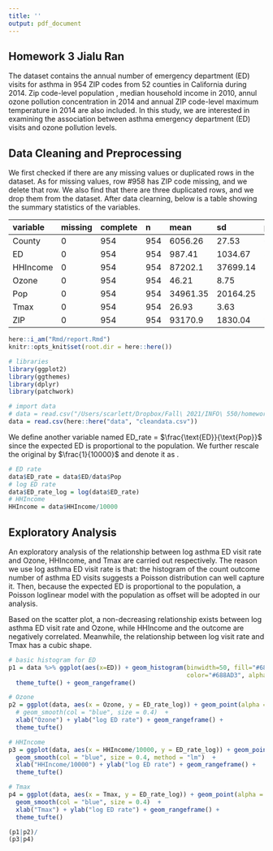 ```yaml
---
title: ''
output: pdf_document
---
```


## Homework 3 Jialu Ran

The dataset contains the annual number of emergency department (ED) visits for asthma in 954 ZIP codes from 52 counties in California during 2014. Zip code-level population \textit{pop}, median household income \textit{HHIncome} in 2010, annul ozone pollution concentration \textit{Ozone} in 2014 and annual ZIP code-level maximum temperature \textit{Tmax} in 2014 are also included. In this study, we are interested in examining the association between asthma emergency department (ED) visits and ozone pollution levels. 

## Data Cleaning and Preprocessing

We first checked if there are any missing values or duplicated rows in the dataset. As for missing values, row #958 has ZIP code missing, and we delete that row. We also find that there are three duplicated rows, and we drop them from the dataset. After data clearning, below is a table showing the summary statistics of the variables.

|variable |missing |complete |n   |mean     |sd       |p0    |p25      |median  |p75       |p100   |
|:--------|:-------|:--------|:---|:--------|:--------|:-----|:--------|:-------|:---------|:------|
|County   |0       |954      |954 |6056.26  |27.53    |6001  |6037     |6059    |6075      |6115   |
|ED       |0       |954      |954 |987.41   |1034.67  |35    |328      |629     |1244      |8506   |
|HHIncome |0       |954      |954 |87202.1  |37699.14 |14917 |60624.5  |81125   |107270.25 |246979 |
|Ozone    |0       |954      |954 |46.21    |8.75     |25.8  |39.4     |46.1    |52.7      |70.9   |
|Pop      |0       |954      |954 |34961.35 |20164.25 |2016  |20342.75 |33077   |46895.5   |108969 |
|Tmax     |0       |954      |954 |26.93    |3.63     |16.2  |24.4     |26.6    |29.7      |38.1   |
|ZIP      |0       |954      |954 |93170.9  |1830.04  |90001 |91766.25 |93038.5 |94803.75  |96161  |

```r
here::i_am("Rmd/report.Rmd")
knitr::opts_knit$set(root.dir = here::here())
```

```r
# libraries
library(ggplot2)
library(ggthemes)
library(dplyr)
library(patchwork)

# import data
# data = read.csv("/Users/scarlett/Dropbox/Fall\ 2021/INFO\ 550/homework/homework\ 3/data/cleandata.csv")
data = read.csv(here::here("data", "cleandata.csv"))
```

We define another variable named ED_rate = $\frac{\text{ED}}{\text{Pop}}$ since the expected ED is proportional to the population. We further rescale the original \textit{HHIncome} by $\frac{1}{10000}$ and denote it as \textit{HHIncome}. 

```r
# ED rate
data$ED_rate = data$ED/data$Pop
# log ED rate
data$ED_rate_log = log(data$ED_rate)
# HHIncome 
HHIncome = data$HHIncome/10000
```

## Exploratory Analysis

An exploratory analysis of the relationship between log asthma ED visit rate and Ozone, HHIncome, and Tmax are carried out respectively. The reason we use log asthma ED visit rate is that: the histogram of the count outcome number of asthma ED visits suggests a Poisson distribution can well capture it. Then, because the expected ED is proportional to the population, a Poisson loglinear model with the population as offset will be adopted in our analysis.

Based on the scatter plot, a non-decreasing relationship exists between log asthma ED visit rate and Ozone, while HHIncome and the outcome are negatively correlated. Meanwhile, the relationship between log visit rate and Tmax has a cubic shape.

```r
# basic histogram for ED
p1 = data %>% ggplot(aes(x=ED)) + geom_histogram(binwidth=50, fill="#688AD3", 
                                                 color="#688AD3", alpha=0.2) +
  theme_tufte() + geom_rangeframe()

# Ozone
p2 = ggplot(data, aes(x = Ozone, y = ED_rate_log)) + geom_point(alpha = 0.5) + 
  # geom_smooth(col = "blue", size = 0.4)  + 
  xlab("Ozone") + ylab("log ED rate") + geom_rangeframe() + 
  theme_tufte() 

# HHIncome
p3 = ggplot(data, aes(x = HHIncome/10000, y = ED_rate_log)) + geom_point(alpha = 0.5) + 
  geom_smooth(col = "blue", size = 0.4, method = "lm")  + 
  xlab("HHIncome/10000") + ylab("log ED rate") + geom_rangeframe() + 
  theme_tufte() 

# Tmax
p4 = ggplot(data, aes(x = Tmax, y = ED_rate_log)) + geom_point(alpha = 0.5) + 
  geom_smooth(col = "blue", size = 0.4)  + 
  xlab("Tmax") + ylab("log ED rate") + geom_rangeframe() + 
  theme_tufte() 

(p1|p2)/
(p3|p4)
```

